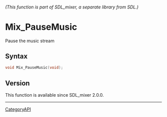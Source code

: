 ====== (This function is part of SDL_mixer, a separate library from SDL.) ======
= Mix_PauseMusic =

Pause the music stream 

== Syntax ==

<syntaxhighlight lang='c'>
void Mix_PauseMusic(void);
</syntaxhighlight>

== Version ==

This function is available since SDL_mixer 2.0.0.

----
[[CategoryAPI]]


